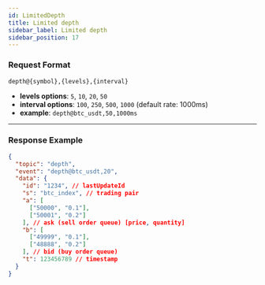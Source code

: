 ```yaml
---
id: LimitedDepth
title: Limited depth
sidebar_label: Limited depth
sidebar_position: 17
---
```


### Request Format

```
depth@{symbol},{levels},{interval}
```

- **levels options**: `5`, `10`, `20`, `50`
- **interval options**: `100`, `250`, `500`, `1000` (default rate: 1000ms)
- **example**: `depth@btc_usdt,50,1000ms`

---

### Response Example

```json title="Response"
{
  "topic": "depth",
  "event": "depth@btc_usdt,20",
  "data": {
    "id": "1234", // lastUpdateId
    "s": "btc_index", // trading pair
    "a": [
      ["50000", "0.1"],
      ["50001", "0.2"]
    ], // ask (sell order queue) [price, quantity]
    "b": [
      ["49999", "0.1"],
      ["48888", "0.2"]
    ], // bid (buy order queue)
    "t": 123456789 // timestamp
  }
}
```

